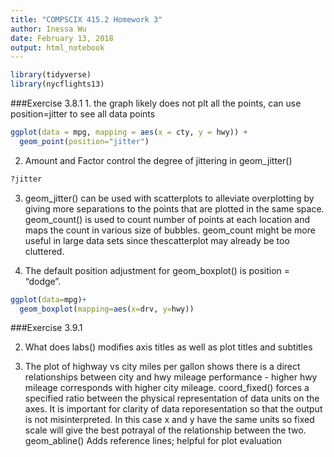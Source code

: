 ```yaml
---
title: "COMPSCIX 415.2 Homework 3"
author: Inessa Wu
date: February 13, 2018
output: html_notebook
---
```

```r
library(tidyverse)
library(nycflights13)
```

###Exercise 3.8.1
1. the graph likely  does not plt all the points, can use position=jitter to see all data points
```r
ggplot(data = mpg, mapping = aes(x = cty, y = hwy)) + 
  geom_point(position="jitter")
```
2. Amount and Factor control the  degree of jittering in geom_jitter()
```r
?jitter
```

3. geom_jitter() can be used with scatterplots to alleviate overplotting by giving more separations to the points that are plotted in the same space. geom_count() is used to count number of points at each location and maps the count in various size of bubbles. geom_count might be more useful in large data sets since thescatterplot may already be too cluttered. 

4. The default position adjustment for geom_boxplot() is  position = "dodge". 

```r
ggplot(data=mpg)+
  geom_boxplot(mapping=aes(x=drv, y=hwy))
```

###Exercise 3.9.1

2. What does labs() modifies axis titles as well as plot titles and subtitles

4. The plot of highway vs city miles per gallon shows there is a direct relationships between city and  hwy mileage performance - higher hwy  mileage corresponds with higher city mileage. 
coord_fixed()  forces a specified ratio between the physical representation of data units on the axes. It is important for clarity of data  reporesentation so that the output is not misinterpreted. In this case x and y have the same units so fixed scale will give the best potrayal of the relationship between the two. 
geom_abline() Adds reference lines; helpful for plot evaluation




